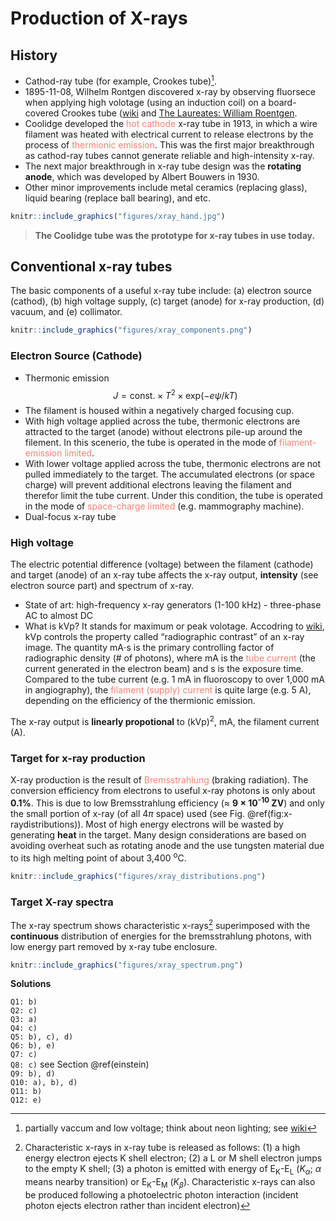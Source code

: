 # Production of X-rays {#prox}

## History

- Cathod-ray tube (for example, Crookes tube)^[partially vaccum and low voltage; think about neon lighting; see [wiki](https://en.wikipedia.org/wiki/Crookes_tube)]. 
- 1895-11-08, Wilhelm Rontgen discovered x-ray by observing fluorsece when applying high volotage (using an induction coil) on a board-covered Crookes tube ([wiki](https://en.wikipedia.org/wiki/Wilhelm_Röntgen) and [The Laureates: William Roentgen](https://www.youtube.com/watch?v=qVn3mgt8Two).
- Coolidge developed the <font color="Salmon">hot cathode</font> x-ray tube in 1913, in which a wire filament was heated with electrical current to release electrons by the process of <font color="Salmon"> thermionic emission</font>. This was the first major breakthrough as cathod-ray tubes cannot generate reliable and high-intensity x-ray. 
- The next major breakthrough in x-ray tube design was the **rotating anode**, which was developed by Albert Bouwers in 1930.
- Other minor improvements include metal ceramics (replacing glass), liquid bearing (replace ball bearing), and etc.

```r

knitr::include_graphics("figures/xray_hand.jpg")
```

> **The Coolidge tube was the prototype for x-ray tubes in use today.**

## Conventional x-ray tubes

The basic components of a useful x-ray tube include: (a) electron source (cathod), (b) high voltage supply, (c) target (anode) for x-ray production, (d) vacuum, and (e) collimator. 

```r

knitr::include_graphics("figures/xray_components.png")
```
### Electron Source (Cathode)

- Thermonic emission
$$
J = \text{const.} \times T^2 \times \text{exp}(-e\psi/kT)
$$
- The filament is housed within a negatively charged focusing cup.
- With high voltage applied across the tube, thermonic electrons are attracted to the target (anode) without electrons pile-up around the filement. In this scenerio, the tube is operated in the mode of <font color="Salmon">filament-emission limited</font>. 
- With lower voltage applied across the tube, thermonic electrons are not pulled immediately to the target. The accumulated electrons (or space charge) will prevent additional electrons leaving the filament and therefor limit the tube current. Under this condition, the tube is operated in the mode of <font color="Salmon">space-charge limited</font> (e.g. mammography machine).
- Dual-focus x-ray tube

### High voltage

The electric potential difference (voltage) between the filament (cathode) and target (anode) of an x-ray tube affects the x-ray output, **intensity** (see electron source part) and spectrum of x-ray.

- State of art: high-frequency x-ray generators (1-100 kHz) - three-phase AC to almost DC
- What is kVp? It stands for maximum or peak volotage. Accodring to [wiki](https://en.wikipedia.org/wiki/Peak_kilovoltage), kVp controls the property called "radiographic contrast" of an x-ray image. The quantity mA$\cdot$s is the primary controlling factor of radiographic density (# of photons), where mA is the <font color="Salmon">tube current</font> (the current generated in the electron beam) and s is the exposure time. Compared to the tube current (e.g. 1 mA in fluoroscopy to over 1,000 mA in angiography), the <font color="Salmon">filament (supply) current</font> is quite large (e.g. 5 A), depending on the efficiency of the thermionic emission.

The x-ray output is **linearly propotional** to (kVp)^2^, mA, the filament current (A).

### Target for x-ray production

X-ray production is the result of <font color="Salmon">Bremsstrahlung</font> (braking radiation). The conversion efficiency from electrons to useful x-ray photons is only about **0.1%**. This is due to low Bremsstrahlung efficiency ($\approx$ **9 $\times$ 10^-10^ ZV**) and only the small portion of x-ray (of all 4$\pi$ space) used (see Fig. \@ref(fig:x-raydistributions)). Most of high energy electrons will be wasted by generating **heat** in the target. Many design considerations are based on avoiding overheat such as rotating anode and the use tungsten material due to its high melting point of about 3,400 ^o^C.

```r

knitr::include_graphics("figures/xray_distributions.png")
```

### Target X-ray spectra

The x-ray spectrum shows characteristic x-rays[^charac] superimposed with the **continuous** distribution of energies for the bremsstrahlung photons, with low energy part removed by x-ray tube enclosure.

[^charac]:
Characteristic x-rays in x-ray tube is released as follows: (1) a high energy electron ejects K shell electron; (2) a L or M shell electron jumps to the empty K shell; (3) a photon is emitted with energy of E~K~-E~L~ ($K_\alpha$; $\alpha$ means nearby transition) or E~K~-E~M~ ($K_\beta$). Characteristic x-rays can also be produced following a photoelectric photon
interaction (incident photon ejects electron rather than incident electron)

```r

knitr::include_graphics("figures/xray_spectrum.png")
```

**Solutions**

`Q1: b)`   
`Q2: c)`   
`Q3: a)`  
`Q4: c)`  
`Q5: b), c), d)`  
`Q6: b), e)`  
`Q7: c)`  
`Q8: c)` see Section \@ref(einstein)  
`Q9: b), d)`   
`Q10: a), b), d)`   
`Q11: b)`    
`Q12: e)`    

